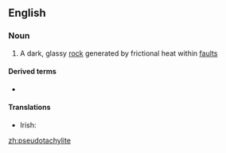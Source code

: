 ==English==
{{wikipedia}}
===Noun===
{{en-noun}}

#{{geology}} A dark, glassy [[rock]] generated by frictional heat within [[fault]]s

====Derived terms====
* {{l|ga|pseudotachylitic}}

====Translations====
{{trans-top|a dark, glassy rock generated by frictional heat within faults}}
* Irish: {{t-|ga|bréagthacailít|f}}
{{trans-mid}}
{{trans-bottom}}

[[zh:pseudotachylite]]